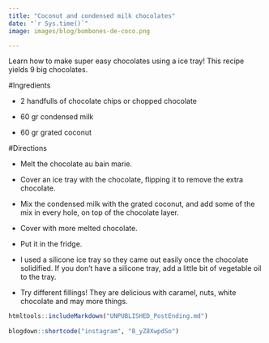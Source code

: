 ```yaml
---
title: "Coconut and condensed milk chocolates"
date: "`r Sys.time()`"
image: images/blog/bombones-de-coco.png

---
```


Learn how to make super easy chocolates using a ice tray! This recipe yields 9 big chocolates.

#Ingredients

- 2 handfulls of chocolate chips or chopped chocolate

- 60 gr condensed milk

- 60 gr grated coconut



#Directions

- Melt the chocolate au bain marie.

- Cover an ice tray with the chocolate, flipping it to remove the extra chocolate.

- Mix the condensed milk with the grated coconut, and add some of the mix in every hole, on top of the chocolate layer.

- Cover with more melted chocolate.

- Put it in the fridge.

- I used a silicone ice tray so they came out easily once the chocolate solidified. If you don't have a silicone tray, add a little bit of vegetable oil to the tray.

- Try different fillings! They are delicious with caramel, nuts, white chocolate and may more things.



```r
htmltools::includeMarkdown("UNPUBLISHED_PostEnding.md")
 
blogdown::shortcode("instagram", "B_yZ8XwpdSo")
```